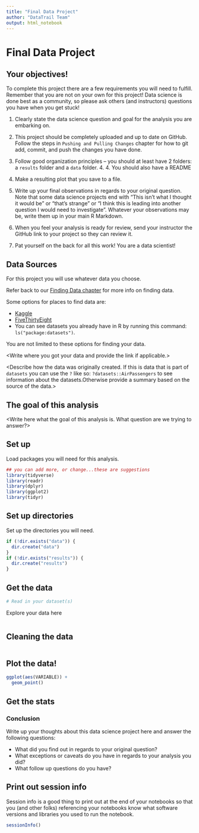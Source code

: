 ```yaml
---
title: "Final Data Project"
author: "DataTrail Team"
output: html_notebook
---
```


# Final Data Project

## Your objectives!

To complete this project there are a few requirements you will need to fulfill. Remember that you are not on your own for this project! Data science is done best as a community, so please ask others (and instructors) questions you have when you get stuck!

1. Clearly state the data science question and goal for the analysis you are embarking on.

2. This project should be completely uploaded and up to date on GitHub. Follow the steps in `Pushing and Pulling Changes` chapter for how to git add, commit, and push the changes you have done.

3. Follow good organization principles -- you should at least have 2 folders: a `results` folder and a `data` folder. 4. 4. You should also have a README

5. Make a resulting plot that you save to a file.

6. Write up your final observations in regards to your original question. Note that some data science projects end with "This isn't what I thought it would be" or "that's strange" or "I think this is leading into another question I would need to investigate". Whatever your observations may be, write them up in your main R Markdown.

7. When you feel your analysis is ready for review, send your instructor the GitHub link to your project so they can review it.

8. Pat yourself on the back for all this work! You are a data scientist!

## Data Sources

For this project you will use whatever data you choose.

Refer back to our [Finding Data chapter](https://datatrail-jhu.github.io/DataTrail/finding-data.html) for more info on finding data.

Some options for places to find data are:

- [Kaggle](https://datatrail-jhu.github.io/DataTrail/finding-data.html#kaggle)
- [FiveThirtyEight](https://datatrail-jhu.github.io/DataTrail/finding-data.html#fivethirtyeight-data)
- You can see datasets you already have in R by running this command: `ls("package:datasets")`.

You are not limited to these options for finding your data.

<Write where you got your data and provide the link if applicable.>

<Describe how the data was originally created. If this is data that is part of `datasets` you can use the `?` like so: ` ?datasets::AirPassengers` to see information about the datasets.Otherwise provide a summary based on the source of the data.>

## The goal of this analysis

<Write here what the goal of this analysis is. What question are we trying to answer?>

## Set up

Load packages you will need for this analysis.

```r
## you can add more, or change...these are suggestions
library(tidyverse)
library(readr)
library(dplyr)
library(ggplot2)
library(tidyr)
```

## Set up directories

Set up the directories you will need.

```r
if (!dir.exists("data")) {
  dir.create("data")
}
if (!dir.exists("results")) {
  dir.create("results")
}
```


## Get the data

<Write here a bit about this dataset and put a link to where it is from>

```r
# Read in your dataset(s)
```

Explore your data here

```r

```

## Cleaning the data


```r

```

## Plot the data!

```r
ggplot(aes(VARIABLE)) +
  geom_point()
```

## Get the stats


### Conclusion

Write up your thoughts about this data science project here and answer the following questions:

- What did you find out in regards to your original question?
- What exceptions or caveats do you have in regards to your analysis you did?
- What follow up questions do you have?

## Print out session info

Session info is a good thing to print out at the end of your notebooks so that you (and other folks) referencing your notebooks know what software versions and libraries you used to run the notebook.

```r
sessionInfo()
```
